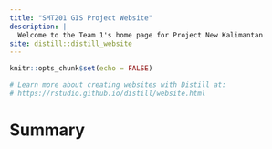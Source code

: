```yaml
---
title: "SMT201 GIS Project Website"
description: |
  Welcome to the Team 1's home page for Project New Kalimantan
site: distill::distill_website
---
```


```r
knitr::opts_chunk$set(echo = FALSE)

# Learn more about creating websites with Distill at:
# https://rstudio.github.io/distill/website.html

```
# Summary